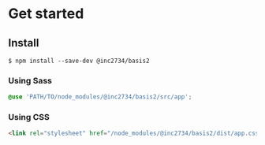 
<Meta title="2: Get started" />

# Get started

## Install

```shell
$ npm install --save-dev @inc2734/basis2
```

### Using Sass

```scss
@use 'PATH/TO/node_modules/@inc2734/basis2/src/app';
```

### Using CSS

```html
<link rel="stylesheet" href="/node_modules/@inc2734/basis2/dist/app.css" />
```
